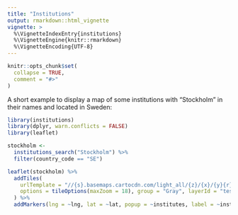 ```yaml
---
title: "Institutions"
output: rmarkdown::html_vignette
vignette: >
  %\VignetteIndexEntry{institutions}
  %\VignetteEngine{knitr::rmarkdown}
  %\VignetteEncoding{UTF-8}
---
```


```r
knitr::opts_chunk$set(
  collapse = TRUE,
  comment = "#>"
)
```

A short example to display a map of some institutions with "Stockholm" in their names and located in Sweden:

```r
library(institutions)
library(dplyr, warn.conflicts = FALSE)
library(leaflet)

stockholm <- 
  institutions_search("Stockholm") %>%
  filter(country_code == "SE")

leaflet(stockholm) %>% 
  addTiles(
    urlTemplate = "//{s}.basemaps.cartocdn.com/light_all/{z}/{x}/{y}{r}.png", 
    options = tileOptions(maxZoom = 18), group = "Gray", layerId = "test"
  ) %>% 
  addMarkers(lng = ~lng, lat = ~lat, popup = ~institutes, label = ~institutes)

```
